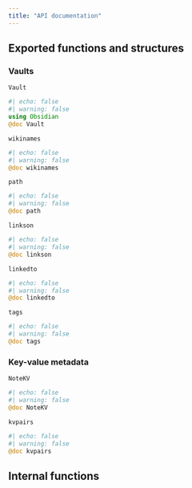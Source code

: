 ```yaml
---
title: "API documentation"
---
```


## Exported functions and structures


### Vaults

`Vault` 

:::{.callout-note appearance="minimal"}
```julia
#| echo: false
#| warning: false
using Obsidian
@doc Vault
```
:::

`wikinames`

:::{.callout-note appearance="minimal"}
```julia
#| echo: false
#| warning: false
@doc wikinames
```
:::

 
`path`

:::{.callout-note appearance="minimal"}
```julia
#| echo: false
#| warning: false
@doc path
```
:::

`linkson`

:::{.callout-note appearance="minimal"}
```julia
#| echo: false
#| warning: false
@doc linkson
```
:::

`linkedto`


:::{.callout-note appearance="minimal"}
```julia
#| echo: false
#| warning: false
@doc linkedto
```
:::

`tags`

:::{.callout-note appearance="minimal"}
```julia
#| echo: false
#| warning: false
@doc tags
```
:::


### Key-value metadata

`NoteKV`

:::{.callout-note appearance="minimal"}
```julia
#| echo: false
#| warning: false
@doc NoteKV
```
:::


`kvpairs`

:::{.callout-note appearance="minimal"}
```julia
#| echo: false
#| warning: false
@doc kvpairs
```
:::


## Internal functions
